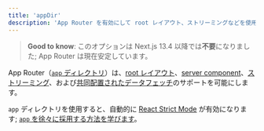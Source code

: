 ```yaml
---
title: 'appDir'
description: 'App Router を有効にして root レイアウト、ストリーミングなどを使用します'
---
```


> **Good to know**: このオプションは Next.js 13.4 以降では**不要**になりました; App Router は現在安定しています。

App Router（[`app` ディレクトリ](/docs/app/building-your-application/routing)）は、[root レイアウト](/docs/app/building-your-application/routing/layouts-and-templates)、[server component](/docs/app/building-your-application/rendering/server-components)、[ストリーミング](/docs/app/building-your-application/routing/loading-ui-and-streaming)、および[共同配置されたデータフェッチ](/docs/app/building-your-application/data-fetching)のサポートを可能にします。

`app` ディレクトリを使用すると、自動的に [React Strict Mode](https://react.dev/reference/react/StrictMode) が有効になります; [`app` を徐々に採用する方法を学びます](/docs/app/building-your-application/upgrading/app-router-migration#migrating-from-pages-to-app)。
